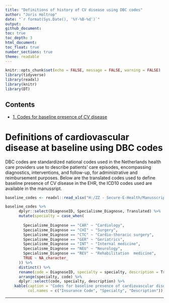---
title: "Definitions of history of CV disease using DBC codes"
author: "Joris Holtrop"
date: "`r format(Sys.Date(), '%Y-%B-%d')`"
output:
github_document:
toc: true
toc_depth: 3
html_document:
toc_float: true
number_sections: true
theme: readable
---

```{r setup, include=FALSE}
knitr::opts_chunk$set(echo = FALSE, message = FALSE, warning = FALSE)
library(tidyverse)
library(readxl)
library(knitr)
library(DT)
```

## Contents
-   [1. Codes for baseline presence of CV disease](#definitions-of-cardiovascular-disease-at-baseline)

# Definitions of cardiovascular disease at baseline using DBC codes
DBC codes are standardized national codes used in the Netherlands health care providers use to describe patients' care episodes, encompassing diagnostics, interventions, and follow-up, for administrative and reimbursement purposes. Below are the translated codes used to define baseline presence of CV disease in the EHR, the ICD10 codes used are available in the manussript. 
```{r}

baseline_codes <- readxl::read_xlsx("H:/ZZ - Secure-E-Health/Manusscript CBS/GitHub/Baseline Disease codes.xlsx")

baseline_codes %>% 
      dplyr::select(DiagnoseID, Specialisme_Diagnose, Translated) %>% 
      mutate(specialty = case_when(
        
        Specialisme_Diagnose == "CAR" ~ "Cardiology", 
        Specialisme_Diagnose == "CHI" ~ "Surgery", 
        Specialisme_Diagnose == "CTC" ~ "Cardio-thoracic surgery", 
        Specialisme_Diagnose == "GER" ~ "Geriatrics", 
        Specialisme_Diagnose == "INT" ~ "Internal medicine", 
        Specialisme_Diagnose == "NEU" ~ "Neurology", 
        Specialisme_Diagnose == "REV" ~ "Rehabilitation  medicine", 
        TRUE ~ NA_character_
      )) %>% 
      distinct() %>% 
      rename(code = DiagnoseID, specialty = specialty, description = Translated) %>% 
      arrange(specialty, code) %>% 
      dplyr::select(code, specialty, description) %>% 
    kable(caption = "Codes for baseline presence of cardiovascular disease",
          col.names = c("Insurance Code", "Specialty", "Description"))

```


---
